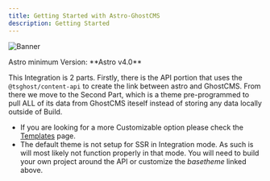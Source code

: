 ```yaml
---
title: Getting Started with Astro-GhostCMS
description: Getting Started
---
```


![Banner](../../../assets/og.png)

<CardGrid>
	<LinkCard
        title="Live Demo"
        href="https://demo.astro-ghostcms.xyz/"
        description="Live Demo if the Astro-GhostCMS integration in action"
    />
    <LinkCard 
        title="Live Demo's Repo"
        href="https://github.com/MatthiesenXYZ/astro-ghostcms/tree/main/demo"
        description="GitHub Repo for the Live Demo, to show how simple our setups are!"
    />
</CardGrid>

<Aside type="caution" title="Warning">Astro minimum Version: **Astro v4.0**</Aside>

This Integration is 2 parts.  Firstly, there is the API portion that uses the `@tsghost/content-api` to create the link between astro and GhostCMS.  From there we move to the Second Part, which is a theme pre-programmed to pull ALL of its data from GhostCMS iteself instead of storing any data locally outside of Build.

- If you are looking for a more Customizable option please check the [Templates](intro/api-mode/templates/) page. 
- The default theme is not setup for SSR in Integration mode.  As such is will most likely not function properly in that mode. You will need to build your own project around the API or customize the *basetheme* linked above.